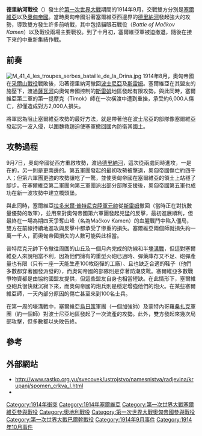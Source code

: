 {{Infobox military conflict
| image= Monument on Gucevo hill.JPG
| image_size = 210
|caption= 坐落在戰場的紀念碑，以紀念倒下的塞爾維亞及奧匈帝國士兵
|conflict=德里納河戰役
|partof=[[第一次世界大戰|第一次世界大戰]][[巴爾幹戰役_(第一次世界大戰)|巴爾幹戰役]][[塞爾維亞戰役|塞爾維亞戰役]]
|date=1914年9月6日 – 10月4日 
|place= [[德里納河|德里納河]]
|result= 奧匈帝國勝利：
*塞爾維亞撤退<ref name="#1">''World War I: encyclopedia. S - Z'', Vol.4, Ed. Spencer Tucker, (ABC-CLIO, 2005), 366.</ref>
*奧匈帝國建立橋頭堡<ref name="#1"/>
|combatant1={{flag|Austria-Hungary}}
|combatant2={{flagcountry|Kingdom of Serbia}}<br>{{flagcountry|Kingdom of Montenegro}}
|commander1={{flagicon|Austria-Hungary}} {{le|奧斯卡·波蒂奧雷克|Oskar Potiorek}}<br/>{{flagicon|Austria-Hungary}}  {{le|理伯里斯·里特·馮·弗蘭克|Liborius Ritter von Frank}}
|commander2={{flagicon|Kingdom of Serbia}} {{le|斯捷帕·斯捷潘諾維奇|Stepa Stepanović}}<br/>{{flagicon|Kingdom of Serbia}} {{le|帕維勒·胡里西奇·斯特姆|Pavle Jurišić Šturm}}
|strength1={{le|奧匈帝國第五軍團|Fifth Army (Austria-Hungary)|第五軍團}}<br>{{le|奧匈帝國第六軍團|Sixth Army (Austria-Hungary)|第六軍團}}
|strength2={{le|塞爾維亞第二軍團|Second Army (Serbia)|第二軍團}}<br>{{le|塞爾維亞第三軍團|Third Army (Serbia)|第三軍團}}
|casualties1= 17,000人死傷
|casualties2= 18,500人死傷
}}
{{Campaignbox 塞爾維亞戰役（第一次世界大戰）}}

'''德里納河戰役'''（{{lang-sr|Битка на Дрини, Bitka na Drini}}）發生於[[第一次世界大戰|第一次世界大戰]]期間的1914年9月，交戰雙方分別是[[塞尔维亚皇家军队|塞爾維亞]]以及[[奧匈陸軍|奧匈帝國]]。當時奧匈帝國沿著塞爾維亞西邊界的[[德里納河|德里納河]]發起強大的攻勢，導致雙方發生許多前哨戰，其中包括貓眼石戰役（''Battle of Mačkov Kamen''）以及{{le|古切沃|Gučevo}}戰役兩場主要戰役。到了十月初，塞爾維亞軍被迫撤退，隨後在接下來的{{Link-en|科魯巴拉河戰役|Battle of Kolubara}}中重新集結作戰。

==前奏==
[[File:M_41_4_les_troupes_serbes_bataille_de_la_Drina.jpg|thumb]]
1914年8月，奧匈帝國在[[采爾山戰役|采爾山戰役]]戰敗後，沿著德里納河撤回[[波士尼亞地區|波士尼亞]]及[[斯雷姆|斯雷姆]]。塞爾維亞在其盟友的施壓下，渡過[[薩瓦河|薩瓦河]]向奧匈帝國控制的[[斯雷姆|斯雷姆]]地區發起有限攻勢。與此同時，塞爾維亞第二軍的第一提摩克（Timok）師在一次橫渡中遭到重挫，承受約6,000人傷亡，卻僅造成對方2,000人損失。

{{le|奧斯卡·波蒂奧雷克|Oskar Potiorek}}將軍認為阻止塞爾維亞攻勢的最好方法，就是帶著他在波士尼亞的部隊像塞爾維亞發起另一波入侵，以圍魏救趙迫使塞軍撤回國內防衛其國土。

==攻勢過程==
9月7日，奧匈帝國從西方重啟攻勢，渡過[[德里納河|德里納河]]，這次從兩處同時進攻，一是在{{le|馬切萬|Mačva}}的{{le|奧匈帝國第五軍團|Fifth Army (Austria-Hungary)|第五軍團}}，另一則是更南邊的{{le|奧匈帝國第六軍團|Sixth Army (Austria-Hungary)|第六軍團}}。第五軍團發起的最初攻勢被{{le|塞爾維亞第二軍團|Second Army (Serbia)}}擊退，奧匈帝國傷亡約四千人；但第六軍團更強的攻勢讓{{le|塞爾維亞第三軍團|Third Army (Serbia)}}吃了一驚，並使奧匈帝國在塞爾維亞的領土上站穩了腳步。在塞爾維亞第二軍團向第三軍團派出部分部隊支援後，奧匈帝國第五軍也成功在新一波攻勢中建立橋頭堡。

與此同時，塞爾維亞[[拉多米爾·普特尼克|拉多米爾·普特尼克]][[陸軍元帥|陸軍元帥]]從[[斯雷姆|斯雷姆]]撤回{{le|塞爾維亞第一軍團|First Army (Serbia)|第一軍團}}（當時正在對抗數量優勢的敵軍），並用來對奧匈帝國第六軍團發起兇猛的反擊，最初進展順利，但最終在一場為期四天爭奪{{le|草莓山脈|Jagodnja}}山峰（名為Mačkov Kamen）的血腥戰鬥中陷入僵局，雙方在前線持續地進攻與反擊中都承受了慘重的損失。塞爾維亞兩個師就損失約一萬一千人，而奧匈帝國損失的人數可能與此相當。

普特尼克元帥下令撤往周圍的山丘及一個月內完成的防線和半[[壕溝戰|壕溝戰]]，但這對塞爾維亞人來說相當不利，因為他們擁有的重型火砲已過時、彈藥庫存又不足、砲彈產量也有限（只有一座一天能生產100枚砲彈的工廠）、且也缺乏合適的鞋子（他們多數都穿著國發派發的{{le|Opanak}}），而奧匈帝國的部隊則是穿著防潮皮靴。塞爾維亞多數戰爭物資都是由協約國盟友提供，但這些盟友自身也相當短缺。在此情形下，塞爾維亞砲兵很快就沉寂下來，而奧匈帝國的炮兵則是穩定增強他們的炮火。在某些塞爾維亞師，一天內部分原因的傷亡甚至來到100名士兵。

在第一周的壕溝戰中，塞爾維亞[[烏日策|烏日策]]軍團（一個加強師）及蒙特內哥羅[[桑扎克|桑扎克]]軍團（約一個師）對波士尼亞地區發起了一次流產的攻勢。此外，雙方發起來幾次局部攻擊，但多數都以失敗告終。

== 參考==
{{Reflist}}
== 外部網站 ==
* [https://web.archive.org/web/20030507204006/http://www.rastko.org.yu/svecovek/ustrojstvo/namesnistva/radjevina/krupanj/spomen_crkva_l.html http://www.rastko.org.yu/svecovek/ustrojstvo/namesnistva/radjevina/krupanj/spomen_crkva_l.html]
*{{Citation| title=Prvi svetski rat - u bici na Drini| url=http://www.graduzice.org/userfiles/files/prvisvetskiratubicinadrini.pdf| author=Mitar Đurišić| access-date=2010-10-13| archive-url=https://web.archive.org/web/20110726125345/http://www.graduzice.org/userfiles/files/prvisvetskiratubicinadrini.pdf| archive-date=2011-07-26}}


[[Category:1914年衝突|Category:1914年衝突]]
[[Category:1914年塞爾維亞|Category:1914年塞爾維亞]]
[[Category:第一次世界大戰塞爾維亞參與戰役|Category:第一次世界大戰塞爾維亞參與戰役]]
[[Category:奧地利戰役|Category:奧地利戰役]]
[[Category:第一次世界大戰奧匈帝國參與戰役|Category:第一次世界大戰奧匈帝國參與戰役]]
[[Category:第一次世界大戰巴爾幹戰役|Category:第一次世界大戰巴爾幹戰役]]
[[Category:1914年9月事件|Category:1914年9月事件]]
[[Category:1914年10月事件|Category:1914年10月事件]]
